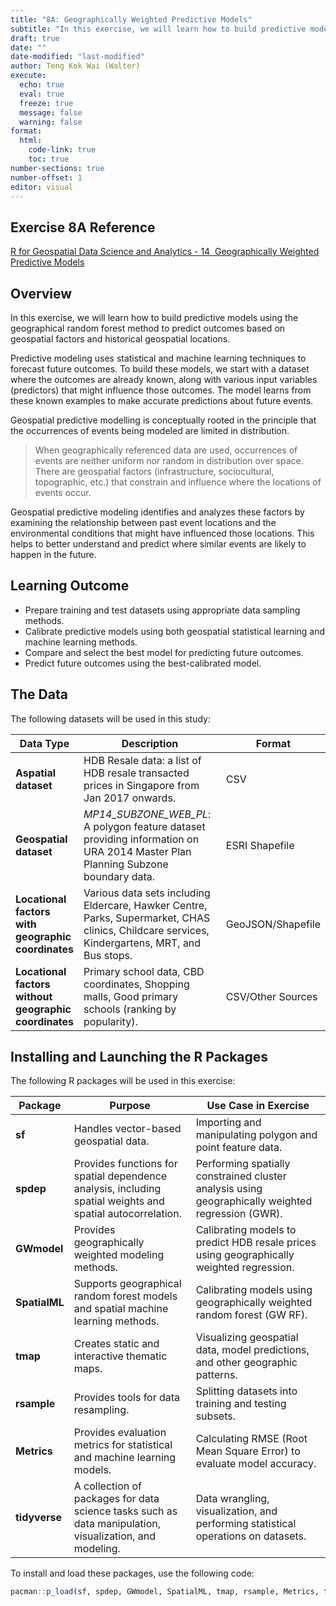 ```yaml
---
title: "8A: Geographically Weighted Predictive Models"
subtitle: "In this exercise, we will learn how to build predictive models using the geographical random forest method to predict outcomes based on geospatial factors and historical geospatial locations."
draft: true
date: ""
date-modified: "last-modified"
author: Teng Kok Wai (Walter)
execute:
  echo: true
  eval: true
  freeze: true
  message: false
  warning: false
format:
  html:
    code-link: true
    toc: true
number-sections: true
number-offset: 1
editor: visual
---
```


## Exercise 8A Reference

[R for Geospatial Data Science and Analytics - 14  Geographically Weighted Predictive Models](https://r4gdsa.netlify.app/chap14.html)

## Overview

In this exercise, we will learn how to build predictive models using the geographical random forest method to predict outcomes based on geospatial factors and historical geospatial locations.

Predictive modeling uses statistical and machine learning techniques to forecast future outcomes. To build these models, we start with a dataset where the outcomes are already known, along with various input variables (predictors) that might influence those outcomes. The model learns from these known examples to make accurate predictions about future events.

Geospatial predictive modelling is conceptually rooted in the principle that the occurrences of events being modeled are limited in distribution.

> When geographically referenced data are used, occurrences of events are neither uniform nor random in distribution over space. There are geospatial factors (infrastructure, sociocultural, topographic, etc.) that constrain and influence where the locations of events occur.

Geospatial predictive modeling identifies and analyzes these factors by examining the relationship between past event locations and the environmental conditions that might have influenced those locations. This helps to better understand and predict where similar events are likely to happen in the future.

## Learning Outcome

- Prepare training and test datasets using appropriate data sampling methods.
- Calibrate predictive models using both geospatial statistical learning and machine learning methods.
- Compare and select the best model for predicting future outcomes.
- Predict future outcomes using the best-calibrated model.

## The Data

The following datasets will be used in this study:

| **Data Type**                      | **Description**                                                                                                                                     | **Format**        |
|------------------------------------|-----------------------------------------------------------------------------------------------------------------------------------------------------|-------------------|
| **Aspatial dataset**               | HDB Resale data: a list of HDB resale transacted prices in Singapore from Jan 2017 onwards.                                                         | CSV               |
| **Geospatial dataset**             | *MP14_SUBZONE_WEB_PL*: A polygon feature dataset providing information on URA 2014 Master Plan Planning Subzone boundary data.                      | ESRI Shapefile    |
| **Locational factors with geographic coordinates** | Various data sets including Eldercare, Hawker Centre, Parks, Supermarket, CHAS clinics, Childcare services, Kindergartens, MRT, and Bus stops.     | GeoJSON/Shapefile |
| **Locational factors without geographic coordinates** | Primary school data, CBD coordinates, Shopping malls, Good primary schools (ranking by popularity).                                                | CSV/Other Sources |

## Installing and Launching the R Packages

The following R packages will be used in this exercise:

| **Package**   | **Purpose**                                                                                             | **Use Case in Exercise**                                                                                             |
|---------------|---------------------------------------------------------------------------------------------------------|-----------------------------------------------------------------------------------------------------------------------|
| **sf**        | Handles vector-based geospatial data.                                                                    | Importing and manipulating polygon and point feature data.                                                            |
| **spdep**     | Provides functions for spatial dependence analysis, including spatial weights and spatial autocorrelation. | Performing spatially constrained cluster analysis using geographically weighted regression (GWR).                     |
| **GWmodel**   | Provides geographically weighted modeling methods.                                                       | Calibrating models to predict HDB resale prices using geographically weighted regression.                             |
| **SpatialML** | Supports geographical random forest models and spatial machine learning methods.                         | Calibrating models using geographically weighted random forest (GW RF).                                               |
| **tmap**      | Creates static and interactive thematic maps.                                                            | Visualizing geospatial data, model predictions, and other geographic patterns.                                         |
| **rsample**   | Provides tools for data resampling.                                                                      | Splitting datasets into training and testing subsets.                                                                 |
| **Metrics**   | Provides evaluation metrics for statistical and machine learning models.                                 | Calculating RMSE (Root Mean Square Error) to evaluate model accuracy.                                                 |
| **tidyverse** | A collection of packages for data science tasks such as data manipulation, visualization, and modeling.   | Data wrangling, visualization, and performing statistical operations on datasets.                                      |

To install and load these packages, use the following code:

```r
pacman::p_load(sf, spdep, GWmodel, SpatialML, tmap, rsample, Metrics, tidyverse)
```
